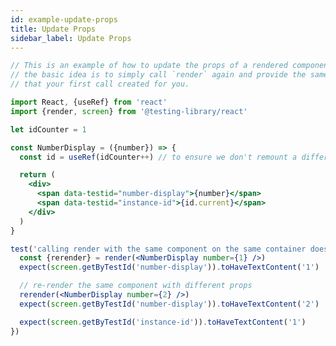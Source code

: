 ```yaml
---
id: example-update-props
title: Update Props
sidebar_label: Update Props
---
```


```jsx
// This is an example of how to update the props of a rendered component.
// the basic idea is to simply call `render` again and provide the same container
// that your first call created for you.

import React, {useRef} from 'react'
import {render, screen} from '@testing-library/react'

let idCounter = 1

const NumberDisplay = ({number}) => {
  const id = useRef(idCounter++) // to ensure we don't remount a different instance

  return (
    <div>
      <span data-testid="number-display">{number}</span>
      <span data-testid="instance-id">{id.current}</span>
    </div>
  )
}

test('calling render with the same component on the same container does not remount', () => {
  const {rerender} = render(<NumberDisplay number={1} />)
  expect(screen.getByTestId('number-display')).toHaveTextContent('1')

  // re-render the same component with different props
  rerender(<NumberDisplay number={2} />)
  expect(screen.getByTestId('number-display')).toHaveTextContent('2')

  expect(screen.getByTestId('instance-id')).toHaveTextContent('1')
})
```
